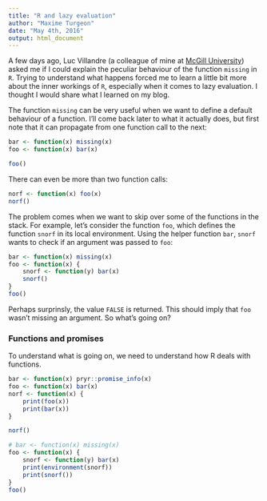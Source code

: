 ```yaml
---
title: "R and lazy evaluation"
author: "Maxime Turgeon"
date: "May 4th, 2016"
output: html_document
---
```


A few days ago, Luc Villandre (a colleague of mine at [McGill University](http://www.mcgill.ca/epi-biostat-occh/)) asked me if I could explain the peculiar behaviour of the function ```missing``` in ```R```. Trying to understand what happens forced me to learn a little bit more about the inner workings of ```R```, especially when it comes to lazy evaluation. I thought I would share what I learned on my blog.

<!--more-->

The function ```missing``` can be very useful when we want to define a default behaviour of a function. I'll come back later to what it actually does, but first note that it can propagate from one function call to the next:

```r
bar <- function(x) missing(x)
foo <- function(x) bar(x)

foo()
```

There can even be more than two function calls:

```r
norf <- function(x) foo(x)
norf()
```

The problem comes when we want to skip over some of the functions in the stack. For example, let's consider the function ```foo```, which defines the function ```snorf``` in its local environment. Using the helper function ```bar```, ```snorf``` wants to check if an argument was passed to ```foo```:

```r
bar <- function(x) missing(x)
foo <- function(x) {
    snorf <- function(y) bar(x)
    snorf()
}
foo()
```

Perhaps surprinsly, the value ```FALSE``` is returned. This should imply that ```foo``` wasn't missing an argument. So what's going on?

### Functions and promises

To understand what is going on, we need to understand how R deals with functions. 


```r
bar <- function(x) pryr::promise_info(x)
foo <- function(x) bar(x)
norf <- function(x) {
    print(foo(x))
    print(bar(x))
}

norf()
```

```r
# bar <- function(x) missing(x)
foo <- function(x) {
    snorf <- function(y) bar(x)
    print(environment(snorf))
    print(snorf())
}
foo()
```